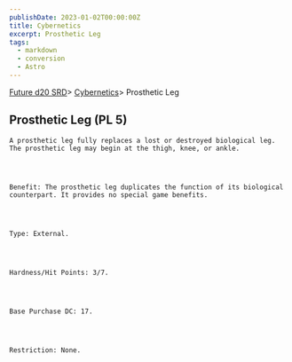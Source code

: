 ```yaml
---
publishDate: 2023-01-02T00:00:00Z
title: Cybernetics
excerpt: Prosthetic Leg
tags:
  - markdown
  - conversion
  - Astro
---
```







[Future d20 SRD](/#futureD20)> [Cybernetics](future-d20-srd-cybernetics-index)> Prosthetic Leg
    




## Prosthetic Leg (PL 5)
   



    A prosthetic leg fully replaces a lost or destroyed biological leg. The prosthetic leg may begin at the thigh, knee, or ankle.
   



    Benefit: The prosthetic leg duplicates the function of its biological counterpart. It provides no special game benefits.
   



    Type: External.
   



    Hardness/Hit Points: 3/7.
   



    Base Purchase DC: 17.
   



    Restriction: None.
   





